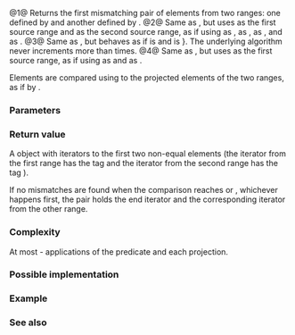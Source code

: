 {{cpp/experimental/ranges/title|mismatch}}
{{cpp/experimental/ranges/algorithm/navbar}}
{{dcl begin}}
{{dcl header|experimental/ranges/algorithm}}
{{dcl|since=ranges|num=1|1=
template&lt; InputIterator I1, Sentinel&lt;I1&gt; S1, InputIterator I2, Sentinel&lt;I2&gt; S2,
          class Proj1 = ranges::identity, class Proj2 = ranges::identity,
          class Pred = ranges::equal_to&lt;&gt; &gt;
    requires IndirectRelation&lt;Pred, projected&lt;I1, Proj1&gt;, projected&lt;I2, Proj2&gt;&gt;
auto mismatch( I1 first1, S1 last1, I2 first2, S2 last2, Pred pred = Pred{},
               Proj1 proj1 = Proj1{}, Proj2 proj2 = Proj2{} )
    -&gt; ranges::tagged_pair&lt;tag::in1(I1), tag::in2(I2)&gt;;
}}
{{dcl|since=ranges|num=2|1=
template&lt; InputRange R1, InputRange R2,
          class Proj1 = ranges::identity, class Proj2 = ranges::identity,
          class Pred = ranges::equal_to&lt;&gt; &gt;
    requires IndirectRelation&lt;Pred, projected&lt;ranges::iterator_t&lt;R1&gt;, Proj1&gt;,
                              projected&lt;ranges::iterator_t&lt;R2&gt;, Proj2&gt;&gt;
auto mismatch( R1&amp;&amp; r1, R2&amp;&amp; r2, Pred pred = Pred{}, 
               Proj1 proj1 = Proj1{}, Proj2 proj2 = Proj2{} )
    -&gt; ranges::tagged_pair&lt;tag::in1(ranges::safe_iterator_t&lt;R1&gt;),
                           tag::in2(ranges::safe_iterator_t&lt;R2&gt;)&gt;;
}}
{{dcl|since=ranges|num=3|notes={{mark deprecated}}|1=
template&lt; InputIterator I1, Sentinel&lt;I1&gt; S1, class I2,
          class Pred  = ranges::equal_to&lt;&gt;,
          class Proj1 = ranges::identity, class Proj2 = ranges::identity &gt;
    requires InputIterator&lt;std::decay_t&lt;I2&gt;&gt; &amp;&amp; !Range&lt;I2&gt; &amp;&amp;
             IndirectRelation&lt;Pred, projected&lt;I1, Proj1&gt;,
                                    projected&lt;std::decay_t&lt;I2&gt;, Proj2&gt;&gt;
auto mismatch( I1 first1, S1 last1, I2&amp;&amp; first2_, Pred pred = Pred{},
               Proj1 proj1 = Proj1{}, Proj2 proj2 = Proj2{} )
    -&gt; ranges::tagged_pair&lt;tag::in1(I1), tag::in2(std::decay_t&lt;I2&gt;)&gt;;
}}
{{dcl|since=ranges|num=4|notes={{mark deprecated}}|1=
template&lt; InputRange R1, class I2, class Pred = ranges::equal_to&lt;&gt;,
          class Proj1 = ranges::identity, class Proj2 = ranges::identity &gt;
    requires InputIterator&lt;std::decay_t&lt;I2&gt;&gt; &amp;&amp; !Range&lt;I2&gt; &amp;&amp;
             IndirectRelation&lt;Pred, projected&lt;ranges::iterator_t&lt;R1&gt;, Proj1&gt;,
                                    projected&lt;std::decay_t&lt;I2&gt;, Proj2&gt;&gt;
auto mismatch( R1&amp;&amp; r1, I2&amp;&amp; first2_, Pred pred = Pred{},
               Proj1 proj1 = Proj1{}, Proj2 proj2 = Proj2{} )
    -&gt; ranges::tagged_pair&lt;tag::in1(ranges::safe_iterator_t&lt;Rng1&gt;),
                           tag::in2(std::decay_t&lt;I2&gt;)&gt;;
}}
{{dcl end}}

@1@ Returns the first mismatching pair of elements from two ranges: one defined by {{range|first1|last1}} and another defined by {{range|first2|last2}}.
@2@ Same as {{v|1}}, but uses {{c|r1}} as the first source range and {{c|r2}} as the second source range, as if using {{c|ranges::begin(r1)}} as {{c|first1}}, {{c|ranges::end(r1)}} as {{c|last1}}, {{c|ranges::begin(r2)}} as {{c|first2}}, and {{c|ranges::end(r2)}} as {{c|last2}}.
@3@ Same as {{v|1}}, but behaves as if {{c|first2}} is {{c|1=std::decay_t&lt;I2&gt; first2 = std::forward&lt;I2&gt;(first2_);}} and {{c|last2}} is {{c|ranges::unreachable{}}}. The underlying algorithm never increments {{c|first2}} more than {{c|last1 - first1}} times.
@4@ Same as {{v|3}}, but uses {{c|r1}} as the first source range, as if using {{c|ranges::begin(r1)}} as {{c|first1}} and {{c|ranges::end(r1)}} as {{c|last1}}.

Elements are compared using {{c|pred}} to the projected elements of the two ranges, as if by {{c|ranges::invoke(pred, ranges::invoke(proj1, *i), ranges::invoke(proj2, *j))}}.

{{cpp/experimental/ranges/algorithm/tparams}}

===Parameters===
{{par begin}}
{{par|first1, last1|the first range of the elements}}
{{par|r1|the first range of the elements}}
{{par|first2, last2|the second range of the elements}}
{{par|r2|the second range of the elements}}
{{par|first2_|the beginning of the second range of the elements}}
{{par|pred|predicate to apply to the projected elements}}
{{par|proj1|projection to apply to the elements in the first range}}
{{par|proj2|projection to apply to the elements in the second range}}
{{par end}}

===Return value===
A {{tt|tagged_pair}} object with iterators to the first two non-equal elements (the iterator from the first range has the tag {{c|in1}} and the iterator from the second range has the tag {{c|in2}}).

If no mismatches are found when the comparison reaches {{c|last1}} or {{c|last2}}, whichever happens first, the pair holds the end iterator and the corresponding iterator from the other range.

===Complexity===
At most {{c|last1}} - {{c|first1}} applications of the predicate and each projection.

===Possible implementation===
{{eq fun
|1=
template&lt;InputIterator I1, Sentinel&lt;I1&gt; S1, InputIterator I2, Sentinel&lt;I2&gt; S2,
         class Proj1 = ranges::identity, class Proj2 = ranges::identity,
         class Pred = ranges::equal_to&lt;&gt;&gt;
    requires IndirectRelation&lt;Pred, projected&lt;I1, Proj1&gt;, projected&lt;I2, Proj2&gt;&gt;
auto mismatch(I1 first1, S1 last1, I2 first2, S2 last2, Pred pred = Pred{},
              Proj1 proj1 = Proj1{}, Proj2 proj2 = Proj2{})
    -&gt; ranges::tagged_pair&lt;tag::in1(I1), tag::in2(I2)&gt;
{
    while (first1 != last1 &amp;&amp; first2 != last2 &amp;&amp;
           ranges::invoke(pred, ranges::invoke(proj1, *first1),
                                ranges::invoke(proj2, *first2)))
    {
        ++first1;
        ++first2;
    }
    return {first1, first2};
}
}}

===Example===
{{example}}

===See also===
{{dsc begin}}
{{dsc inc|cpp/algorithm/dsc mismatch}}
{{dsc inc|cpp/experimental/ranges/algorithm/dsc equal}}
{{dsc inc|cpp/experimental/ranges/algorithm/dsc find}}
{{dsc inc|cpp/experimental/ranges/algorithm/dsc lexicographical_compare}}
{{dsc inc|cpp/experimental/ranges/algorithm/dsc search}}
{{dsc end}}
